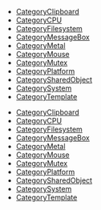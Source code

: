 <!-- DO NOT HAND-EDIT CATEGORY LISTS, THEY ARE AUTOGENERATED AND WILL BE OVERWRITTEN, BASED ON TAGS IN INDIVIDUAL PAGE FOOTERS. EDIT THOSE INSTEAD. -->
<!-- BEGIN CATEGORY LIST -->
* [[CategoryClipboard]]
* [[CategoryCPU]]
* [[CategoryFilesystem]]
* [[CategoryMessageBox]]
* [[CategoryMetal]]
* [[CategoryMouse]]
* [[CategoryMutex]]
* [[CategoryPlatform]]
* [[CategorySharedObject]]
* [[CategorySystem]]
* [[CategoryTemplate]]
<!-- END CATEGORY LIST -->
* [[CategoryClipboard]]
* [[CategoryCPU]]
* [[CategoryFilesystem]]
* [[CategoryMessageBox]]
* [[CategoryMetal]]
* [[CategoryMouse]]
* [[CategoryMutex]]
* [[CategoryPlatform]]
* [[CategorySharedObject]]
* [[CategorySystem]]
* [[CategoryTemplate]]
<!-- END CATEGORY LIST -->
